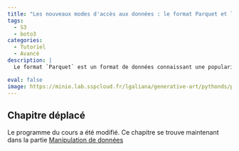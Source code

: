 ```yaml
---
title: "Les nouveaux modes d'accès aux données : le format Parquet et les données sur le cloud"
tags:
  - S3
  - boto3
categories:
  - Tutoriel
  - Avancé
description: |
  Le format `Parquet` est un format de données connaissant une popularité importante du fait de ses caractéristiques techniques (orientation colonne, compression, interopérabilité...), de sa nature _open source_ et du riche écosystème associé dont les frameworks les plus proéminents sont `Arrow` et `DuckDB`. A ces nombreux avantages s'ajoutent une intégration native aux infrastructures _cloud_ basées sur `S3`, des extensions nombreuses pour traiter des données complexes comme les données géographiques ou, plus récemment, le portage en WASM de `DuckDB` permettant de construire des applications réactives impliquant des transformations de données directement depuis le navigateur. 

eval: false
image: https://minio.lab.sspcloud.fr/lgaliana/generative-art/pythonds/python_cloud.png
---
```


::: {.callout-caution}
# Chapitre déplacé

Le programme du cours a été modifié. Ce chapitre se trouve maintenant dans la partie [Manipulation de données](/content/manipulation/05_parquet_s3.qmd) 
:::


